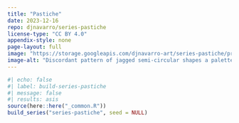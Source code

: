 ```yaml
---
title: "Pastiche"
date: 2023-12-16
repo: djnavarro/series-pastiche
license-type: "CC BY 4.0"
appendix-style: none
page-layout: full
image: "https://storage.googleapis.com/djnavarro-art/series-pastiche/preview/advent_09_921.png"
image-alt: "Discordant pattern of jagged semi-circular shapes a palette of reds and yellow"
---
```

   
::: {.grid}
  
```r
#| echo: false
#| label: build-series-pastiche
#| message: false
#| results: asis
source(here::here("_common.R"))
build_series("series-pastiche", seed = NULL)
```
   
:::
   
